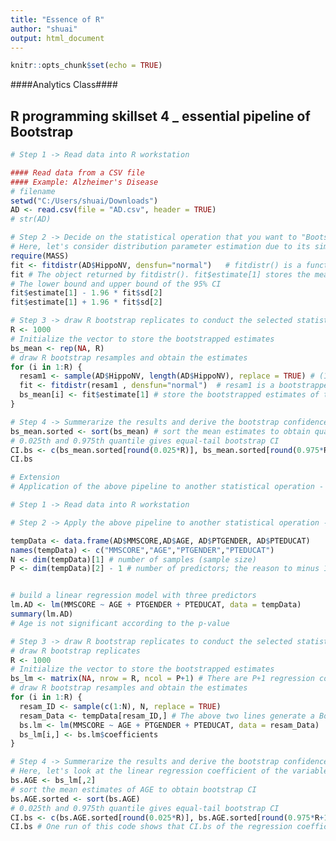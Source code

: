 ---
title: "Essence of R"
author: "shuai"
output: html_document
---

```{r setup, include=FALSE}
knitr::opts_chunk$set(echo = TRUE)
```


####Analytics Class####

## R programming skillset 4 _ essential pipeline of Bootstrap


```{r}
# Step 1 -> Read data into R workstation

#### Read data from a CSV file 
#### Example: Alzheimer's Disease
# filename
setwd("C:/Users/shuai/Downloads")
AD <- read.csv(file = "AD.csv", header = TRUE)
# str(AD)
```

```{r}
# Step 2 -> Decide on the statistical operation that you want to "Bootstrap" with
# Here, let's consider distribution parameter estimation due to its simplicity and sufficiency to represent the idea
require(MASS)
fit <- fitdistr(AD$HippoNV, densfun="normal")   # fitdistr() is a function from the package "MASS". It can fit a range of distributions, e.g., by using the argument, densfun="normal", we fit a normal distribution.
fit # The object returned by fitdistr(). fit$estimate[1] stores the mean estimation. fit$estimate[2] stores the std estimation.
# The lower bound and upper bound of the 95% CI
fit$estimate[1] - 1.96 * fit$sd[2]
fit$estimate[1] + 1.96 * fit$sd[2]
```

```{r}
# Step 3 -> draw R bootstrap replicates to conduct the selected statistical operation
R <- 1000
# Initialize the vector to store the bootstrapped estimates
bs_mean <- rep(NA, R)
# draw R bootstrap resamples and obtain the estimates
for (i in 1:R) {
  resam1 <- sample(AD$HippoNV, length(AD$HippoNV), replace = TRUE) # (1)  AD$HippoNV is the sample we'd like to bootstrap; (2) length(AD$HippoNV) is tell R that we'd like to generate the bootstrapped samples with the sample size of the original data; (3) replace = TRUE means that a data point could be repeatedly selected by our bootstrap procedure
  fit <- fitdistr(resam1 , densfun="normal")  # resam1 is a bootstrapped dataset. 
  bs_mean[i] <- fit$estimate[1] # store the bootstrapped estimates of the mean
}
```



```{r}
# Step 4 -> Summerarize the results and derive the bootstrap confidence interval (CI) of the parameter
bs_mean.sorted <- sort(bs_mean) # sort the mean estimates to obtain quantiles needed to construct the CIs
# 0.025th and 0.975th quantile gives equal-tail bootstrap CI
CI.bs <- c(bs_mean.sorted[round(0.025*R)], bs_mean.sorted[round(0.975*R+1)])
CI.bs
```




```{r}
# Extension 
# Application of the above pipeline to another statistical operation - estimation of linear regression coefficients

# Step 1 -> Read data into R workstation

# Step 2 -> Apply the above pipeline to another statistical operation - estimation of linear regression coefficients

tempData <- data.frame(AD$MMSCORE,AD$AGE, AD$PTGENDER, AD$PTEDUCAT)
names(tempData) <- c("MMSCORE","AGE","PTGENDER","PTEDUCAT")
N <- dim(tempData)[1] # number of samples (sample size)
P <- dim(tempData)[2] - 1 # number of predictors; the reason to minus 1 is because in tempData, there is an outcome variable "MMSCORE".


# build a linear regression model with three predictors
lm.AD <- lm(MMSCORE ~ AGE + PTGENDER + PTEDUCAT, data = tempData)
summary(lm.AD)
# Age is not significant according to the p-value

# Step 3 -> draw R bootstrap replicates to conduct the selected statistical operation
# draw R bootstrap replicates
R <- 1000
# Initialize the vector to store the bootstrapped estimates
bs_lm <- matrix(NA, nrow = R, ncol = P+1) # There are P+1 regression coefficients (counting the intercept here)
# draw R bootstrap resamples and obtain the estimates
for (i in 1:R) {
  resam_ID <- sample(c(1:N), N, replace = TRUE)
  resam_Data <- tempData[resam_ID,] # The above two lines generate a Bootstrapped dataset with the same sample size as the original dataset, with replacement of data points in resampling
  bs.lm <- lm(MMSCORE ~ AGE + PTGENDER + PTEDUCAT, data = resam_Data)
  bs_lm[i,] <- bs.lm$coefficients
}

# Step 4 -> Summerarize the results and derive the bootstrap confidence interval (CI) of the parameter
# Here, let's look at the linear regression coefficient of the variable Age first; for other variables, it is the same process
bs.AGE <- bs_lm[,2]
# sort the mean estimates of AGE to obtain bootstrap CI
bs.AGE.sorted <- sort(bs.AGE)
# 0.025th and 0.975th quantile gives equal-tail bootstrap CI
CI.bs <- c(bs.AGE.sorted[round(0.025*R)], bs.AGE.sorted[round(0.975*R+1)])
CI.bs # One run of this code shows that CI.bs of the regression coefficient of AGE is [-0.053997994  0.004755563], which contains 0. Thus, AGE is not significant here. 


```


